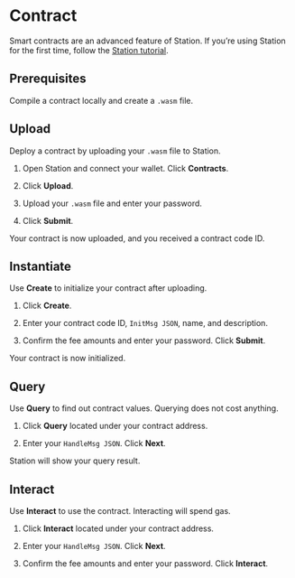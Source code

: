 # Contract

Smart contracts are an advanced feature of Station. If you’re using Station for the first time, follow the [Station tutorial](download/station-desktop.mdx).

## Prerequisites

Compile a contract locally and create a `.wasm` file.

## Upload

Deploy a contract by uploading your `.wasm` file to Station.

1. Open Station and connect your wallet. Click **Contracts**.

2. Click **Upload**.

3. Upload your `.wasm` file and enter your password.

4. Click **Submit**.

Your contract is now uploaded, and you received a contract code ID.

## Instantiate

Use **Create** to initialize your contract after uploading.

1. Click **Create**.

2. Enter your contract code ID, `InitMsg JSON`, name, and description.

3. Confirm the fee amounts and enter your password. Click **Submit**.

Your contract is now initialized.

## Query

Use **Query** to find out contract values. Querying does not cost anything.

1. Click **Query** located under your contract address.

2. Enter your `HandleMsg JSON`. Click **Next**.

Station will show your query result.

## Interact

Use **Interact** to use the contract. Interacting will spend gas.

1. Click **Interact** located under your contract address.

2. Enter your `HandleMsg JSON`. Click **Next**.

3. Confirm the fee amounts and enter your password. Click **Interact**.
